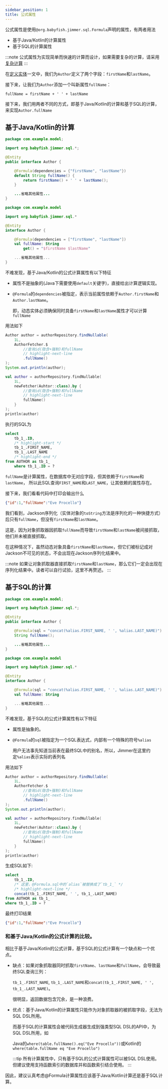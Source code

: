 ```yaml
---
sidebar_position: 1
title: 公式属性
---
```



公式属性是使用`@org.babyfish.jimmer.sql.Formula`声明的属性，有两者用法

-   基于Java/Kotlin的计算属性
-   基于SQL的计算属性

:::note
公式属性为实现简单而快速的计算而设计，如果需要复杂的计算，请采用[复杂计算](./transient)
:::

在[定义实体](../../prepare/entity)一文中，我们为`Author`定义了两个字段：`firstName`和`lastName`。

接下来，让我们为`Author`添加一个叫新属性`fullName`：

```
fullName = firstName + ' ' + lastName
```

接下来，我们用两者不同的方式，即基于Java/Kotlin的计算和基于SQL的计算，来实现`Author.fullName`

## 基于Java/Kotlin的计算

<Tabs groupId="language">
<TabItem value="java" label="Java">

```java title="Author.java"
package com.example.model;

import org.babyfish.jimmer.sql.*;

@Entity
public interface Author {

    @Formula(dependencies = {"firstName", "lastName"})
    default String fullName() {
        return firstName() + ' ' + lastName();
    }

    ...省略其他属性...
}
```

</TabItem>
<TabItem value="kotlin" label="Kotlin">

```kotlin title="Author.kt"
package com.example.model

import org.babyfish.jimmer.sql.*

@Entity
interface Author {

    @Formula(dependencies = ["firstName", "lastName"])
    val fullName: String
        get() = "$firstName $lastName"

    ...省略其他属性...
}
```

</TabItem>
</Tabs>

不难发现，基于Java/Kotlin的公式计算属性有以下特征

-   属性不是抽象的(Java下需要使用`default`关键字)，直接给出计算逻辑实现。

-   `@Formula`的`dependencies`被指定，表示当前属性依赖于`Author.firstName`和`Author.lastName`。

    即，动态实体必须确保同时具备`firstName`和`lastName`属性才可以计算`fullName`

用法如下

<Tabs groupId="language">
<TabItem value="java" label="Java">

```java
Author author = authorRepository.findNullable(
    1L,
    AuthorFetcher.$
        //查询id(隐含+强制)和fullName
        // highlight-next-line
        .fullName() 
);
System.out.println(author);
```

</TabItem>
<TabItem value="kotlin" label="Kotlin">

```kotlin
val author = authorRepository.findNullable(
    1L,
    newFetcher(Auhtor::class).by {
        //查询id(隐含+强制)和fullName
        // highlight-next-line
        fullName() 
    }
);
println(author)
```

</TabItem>
</Tabs>

执行的SQL为

```sql
select 
    tb_1_.ID, 
    /* highlight-start */
    tb_1_.FIRST_NAME, 
    tb_1_.LAST_NAME 
    /* highlight-end */
from AUTHOR as tb_1_ 
    where tb_1_.ID = ?
```

`fullName`是计算属性，在数据库中无对应字段，但其依赖于`firstName`和`lastName`，
所以此SQL查询`FIRST_NAME`和`LAST_NAME`，让其依赖的属性存在。

接下来，我们看看代码中打印会输出什么

```json
{"id":1,"fullName":"Eve Procello"}
```

我们看到，Jackson序列化（实体对象的`toString`方法是序列化的一种快捷方式）后只有`fullName`，但没有`firstName`和`lastName`。

这是，因为对象抓取器因抓取`fullName`而导致`firstName`和`lastName`被间接抓取，他们并未被直接抓取。

在这种情况下，虽然动态对象具备`firstName`和`lastName`，但它们被标记成对Jackson不可见的状态，不会出现在Jackson序列化结果中。

:::note
如果让对象抓取器直接抓取`firstName`和`lastName`，那么它们一定会出现在序列化结果中。读者可以自行试验，这里不再赘述。
:::

## 基于SQL的计算

<Tabs groupId="language">
<TabItem value="java" label="Java">

```java title="Author.java"
package com.example.model;

import org.babyfish.jimmer.sql.*;

@Entity
public interface Author {

    @Formula(sql = "concat(%alias.FIRST_NAME, ' ', %alias.LAST_NAME)")
    String fullName();

    ...省略其他属性...
}
```

</TabItem>
<TabItem value="kotlin" label="Kotlin">

```kotlin title="Author.kt"
package com.example.model

import org.babyfish.jimmer.sql.*

@Entity
interface Author {

    @Formula(sql = "concat(%alias.FIRST_NAME, ' ', %alias.LAST_NAME)")
    val fullName: String

    ...省略其他属性...
}
```

</TabItem>
</Tabs>

不难发现，基于SQL的公式计算属性有以下特征

-   属性是抽象的。

-   `@Formula`的`sql`被指定为一个SQL表达式，内部有一个特殊的符号`%alias`

    用户无法事先知道当前表在最终SQL中的别名，所以，Jimmer在这里约定`%alias`表示实际的表列名

用法如下

<Tabs groupId="language">
<TabItem value="java" label="Java">

```java
Author author = authorRepository.findNullable(
    1L,
    AuthorFetcher.$
        //查询id(隐含+强制)和fullName
        // highlight-next-line
        .fullName() 
);
System.out.println(author);
```

</TabItem>
<TabItem value="kotlin" label="Kotlin">

```kotlin
val author = authorRepository.findNullable(
    1L,
    newFetcher(Auhtor::class).by {
        //查询id(隐含+强制)和fullName
        // highlight-next-line
        fullName() 
    }
);
println(author)
```

</TabItem>
</Tabs>

生成SQL如下:

```sql
select 
    tb_1_.ID, 
    /* 这里，@Formula.sql中的`alias`被替换成了`tb_1_` */
    /* highlight-next-line */
    concat(tb_1_.FIRST_NAME, ' ', tb_1_.LAST_NAME) 
from AUTHOR as tb_1_ 
where tb_1_.ID = ?
```

最终打印结果
```json
{"id":1,"fullName":"Eve Procello"}
```

### 和基于Java/Kotlin的公式计算的比较。

相比于基于Java/Kotlin的公式计算，基于SQL的公式计算有一个缺点和一个优点。

-   缺点：如果对象抓取器同时抓取`firstName`、`lastName`和`fullName`，会导致最终SQL查询三列：
    
    `tb_1_.FIRST_NAME`, `tb_1_.LAST_NAME`和`concat(tb_1_.FIRST_NAME, ' ', tb_1_.LAST_NAME)`。

    很明显，返回数据包含冗余，是一种浪费。

-   优点：基于Java/Kotlin的计算属性只能作为对象抓取器的被抓取字段，无法为SQL DSL所用。

    而基于SQL的计算属性会被代码生成器生成到强类型SQL DSL的API中，为SQL DSL所用，如

    Java的`where(table.fullName().eq("Eve Procello"))`或Kotlin的`where(table.fullName eq "Eve Procello")`

    :::tip
    所有计算属性中，只有基于SQL的公式计算属性可以被SQL DSL使用。但建议使用支持函数索引的数据库并和函数索引结合使用。
    :::

因此，建议认真考虑@Formula计算属性应该基于Java/Kotlin计算还是基于SQL计算。